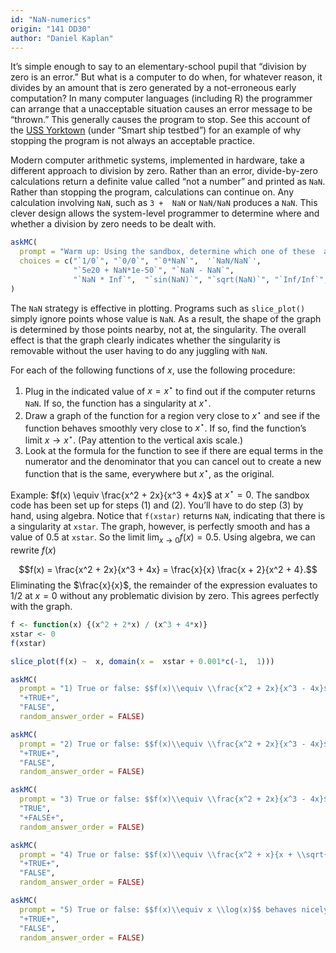 ```yaml
---
id: "NaN-numerics"
origin: "141 DD30"
author: "Daniel Kaplan"
---
```


It's simple enough to say to an  elementary-school  pupil that "division by zero is an  error." But what is a computer to  do when, for whatever  reason, it divides  by an  amount that is zero generated by a not-erroneous early computation? In  many computer languages (including  R) the programmer can arrange  that  a unacceptable situation  causes an error message to  be "thrown." This generally causes the program to stop. See this account of the [USS  Yorktown](https://en.wikipedia.org/wiki/USS_Yorktown_(CG-48))  (under "Smart  ship testbed") for an  example of why stopping the program is not always an acceptable practice.

Modern computer arithmetic systems, implemented in hardware, take a  different  approach to division by zero. Rather than an error, divide-by-zero calculations return a  definite value called "not a number"  and printed as `NaN`. Rather than stopping the  program,  calculations  can  continue on. Any  calculation  involving  `NaN`, such  as  `3 +  NaN` or `NaN/NaN` produces a  `NaN`. This  clever design allows  the system-level programmer to determine where and whether a  division by zero needs to be dealt with.

```r
askMC(
  prompt = "Warm up: Using the sandbox, determine which one of these  arithmetic expressions **does not** produce `NaN` as the output.",
  choices = c("`1/0`", "`0/0`", "`0*NaN`",  '`NaN/NaN`',
              "`5e20 + NaN*1e-50`", "`NaN - NaN`",
              "`NaN * Inf`",  "`sin(NaN)`", "`sqrt(NaN)`", "`Inf/Inf`", "+`1/Inf`+")
)
```

The  `NaN` strategy is effective in plotting. Programs such as `slice_plot()` simply ignore points whose value  is `NaN`.  As a result, the shape  of the  graph is determined by those  points nearby,  not  at, the singularity. The overall effect is that  the graph clearly indicates whether  the singularity  is removable without  the user having  to  do  any juggling with `NaN`.

For each of the following functions of $x$, use the following procedure:

1. Plug in  the indicated value of  $x = x^\star$  to find  out if  the computer returns `NaN`. If so,  the  function  has  a singularity at $x^\star$.
2. Draw  a graph of  the  function for a region very close to  $x^\star$ and see if  the  function behaves smoothly very  close to  $x^\star$. If so, find   the  function's limit  $x \rightarrow x^\star$. (Pay  attention to the vertical axis scale.)
3. Look  at the formula for the  function to see if there  are equal terms in the  numerator and the  denominator that you can cancel out to  create  a  new  function that  is  the  same, everywhere  but $x^\star$, as the original.

Example: $f(x) \equiv \frac{x^2 +  2x}{x^3 + 4x}$ at  $x^\star = 0$. The sandbox code has been set up   for steps (1) and (2).  You'll have  to  do  step (3) by  hand, using   algebra. Notice that `f(xstar)` returns `NaN`,  indicating that there is a singularity at `xstar`. The  graph, however, is  perfectly  smooth and has a value of 0.5 at  `xstar`. So the limit $\lim_{x\rightarrow 0} f(x) = 0.5$. Using algebra,  we  can  rewrite $f(x)$

$$f(x) = \frac{x^2 +  2x}{x^3 + 4x} = \frac{x}{x} \frac{x + 2}{x^2 + 4}.$$ Eliminating the $\frac{x}{x}$,  the remainder of  the expression evaluates to  1/2 at $x=0$ without  any  problematic  division by  zero. This  agrees perfectly with the graph.

::: {.scaffolding  data-latex=""}
```r
f <- function(x) {(x^2 + 2*x) / (x^3 + 4*x)}
xstar <- 0
f(xstar)

slice_plot(f(x) ~  x, domain(x =  xstar + 0.001*c(-1,  1)))
```
:::

```r
askMC(
  prompt = "1) True or false: $$f(x)\\equiv \\frac{x^2 + 2x}{x^3 - 4x}$$ behaves nicely near $x^{\\star} = 0$.",
  "+TRUE+", 
  "FALSE",
  random_answer_order = FALSE)
```

```r
askMC(
  prompt = "2) True or false: $$f(x)\\equiv \\frac{x^2 + 2x}{x^3 - 4x}$$ behaves nicely near $x^{\\star} = -2$.",
  "+TRUE+", 
  "FALSE",
  random_answer_order = FALSE)
```

```r
askMC(
  prompt = "3) True or false: $$f(x)\\equiv \\frac{x^2 + 2x}{x^3 - 4x}$$ behaves nicely near $x^{\\star} = 2$.",
  "TRUE", 
  "+FALSE+",
  random_answer_order = FALSE)
```

```r
askMC(
  prompt = "4) True or false: $$f(x)\\equiv \\frac{x^2 + x}{x + \\sqrt{x + 3}}$$ behaves nicely near $x^{\\star} = -2$.",
  "+TRUE+", 
  "FALSE",
  random_answer_order = FALSE)
```

```r
askMC(
  prompt = "5) True or false: $$f(x)\\equiv x \\log(x)$$ behaves nicely when approaching $x^{\\star} = 0$ from above.",
  "+TRUE+", 
  "FALSE",
  random_answer_order = FALSE)
```


